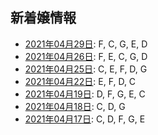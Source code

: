新着嬢情報
----

- [2021年04月29日](/new/2021-04-29): F, C, G, E, D
- [2021年04月26日](/new/2021-04-26): F, E, C, G, D
- [2021年04月25日](/new/2021-04-25): C, E, F, D, G
- [2021年04月22日](/new/2021-04-22): E, F, D, C
- [2021年04月19日](/new/2021-04-19): D, F, G, E, C
- [2021年04月18日](/new/2021-04-18): C, D, G
- [2021年04月17日](/new/2021-04-17): C, D, F, G, E
